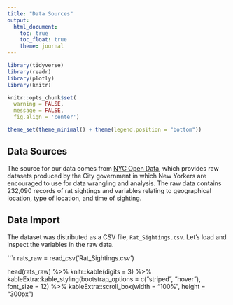 ```yaml
---
title: "Data Sources"
output: 
  html_document:
    toc: true
    toc_float: true
    theme: journal
---
```


```r
library(tidyverse)
library(readr)
library(plotly)
library(knitr)

knitr::opts_chunk$set(
  warning = FALSE, 
  message = FALSE,
  fig.align = 'center')

theme_set(theme_minimal() + theme(legend.position = "bottom"))
```


## Data Sources 

The source for our data comes from [NYC Open Data ](https://data.cityofnewyork.us/Social-Services/Rat-Sightings/3q43-55fe/data), which provides raw datasets produced by the City government in which New Yorkers are encouraged to use for data wrangling and analysis. The raw data contains 232,090 records of rat sightings and variables relating to geographical location, type of location, and time of sighting.

## Data Import
The dataset was distributed as a CSV file, `Rat_Sightings.csv`. Let’s load and inspect the variables in the raw data.

```r
rats_raw = read_csv('Rat_Sightings.csv')

head(rats_raw) %>% 
  knitr::kable(digits = 3) %>% 
  kableExtra::kable_styling(bootstrap_options = c("striped", "hover"), font_size = 12) %>% 
  kableExtra::scroll_box(width = "100%", height = "300px")

